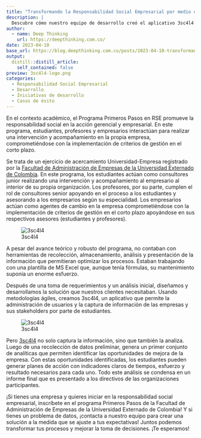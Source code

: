```yaml
---
title: "Transformando la Responsabilidad Social Empresarial por medio de ciencia de datos"
description: |
  Descubre cómo nuestro equipo de desarrollo creó el aplicativo 3sc4l4 para el Programa Primeros Pasos en RSE de la Facultad de Administración de Empresas de la Universidad Externado de Colombia, proporcionando una solución que permite la captura de información de las empresas y sus stakeholders, y su análisis a través de un conjunto de analíticas que permiten identificar oportunidades y generar planes de acción. ¿Estás interesado en una solución de datos personalizada? ¡Contáctanos!
author:
  - name: Deep Thinking
    url: https://deepthinking.com.co/
date: 2023-04-10
base_url: https://blog.deepthinking.com.co/posts/2023-04-10-transformando-la-responsabilidad-social-empresarial-por-medio-de-ciencia-de-datos/
output:
  distill::distill_article:
    self_contained: false
preview: 3sc4l4-logo.png
categories:
  - Responsabilidad Social Empresarial
  - Desarrollo
  - Iniciativas de desarrollo
  - Casos de éxito
---
```



En el contexto académico, el Programa Primeros Pasos en RSE promueve la responsabilidad social en la acción gerencial y empresarial. En este programa, estudiantes, profesores y empresarios interactúan para realizar una intervención y acompañamiento en la propia empresa, comprometiéndose con la implementación de criterios de gestión en el corto plazo.

Se trata de un ejercicio de acercamiento Universidad-Empresa registrado por la [Facultad de Administración de Empresas de la Universidad Externado de Colombia](https://www.uexternado.edu.co/administracion-de-empresas/){target="_blank"}. En este programa, los estudiantes actúan como consultores junior realizando una intervención y acompañamiento al empresario al interior de su propia organización. Los profesores, por su parte, cumplen el rol de consultores senior apoyando en el proceso a los estudiantes y asesorando a los empresarios según su especialidad. Los empresarios actúan como agentes de cambio en la empresa comprometiéndose con la implementación de criterios de gestión en el corto plazo apoyándose en sus respectivos asesores (estudiantes y profesores).


![3sc4l4](3sc4l4-logo.png)

A pesar del avance teórico y robusto del programa, no contaban con herramientas de recolección, almacenamiento, análisis y presentación de la información que permitieran optimizar los procesos. Estaban trabajando con una plantilla de MS Excel que, aunque tenía fórmulas, su mantenimiento suponía un enorme esfuerzo.

Después de una toma de requerimientos y un análisis inicial, diseñamos y desarrollamos la solución que nuestros clientes necesitaban. Usando metodologías ágiles, creamos 3sc4l4, un aplicativo que permite la administración de usuarios y la captura de información de las empresas y sus stakeholders por parte de estudiantes.

![3sc4l4](pantallazo.png)


Pero [3sc4l4](https://www.3sc4l4.co/){target="_blank"} no solo captura la información, sino que también la analiza. Luego de una recolección de datos preliminar, genera un primer conjunto de analíticas que permiten identificar las oportunidades de mejora de la empresa. Con estas oportunidades identificadas, los estudiantes pueden generar planes de acción con indicadores claros de tiempos, esfuerzo y resultado necesarios para cada uno. Todo este análisis se condensa en un informe final que es presentado a los directivos de las organizaciones participantes.

¡Si tienes una empresa y quieres iniciar en la responsabilidad social empresarial, inscríbete en el programa Primeros Pasos de la Facultad de Administración de Empresas de la Universidad Externado de Colombia! Y si tienes un problema de datos, ¡contacta a nuestro equipo para crear una solución a la medida que se ajuste a tus expectativas! Juntos podemos transformar tus procesos y mejorar la toma de decisiones. ¡Te esperamos!